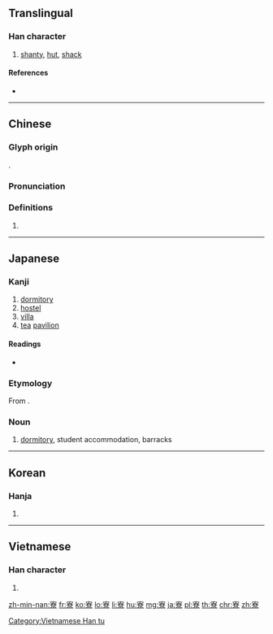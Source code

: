 ==Translingual==

===Han character===
{{Han char|rn=40|rad=宀|as=12|sn=15|four=30906|canj=JKCF|ids=⿱宀尞}}

# [[shanty]], [[hut]], [[shack]]

====References====
* {{Han ref|kx=0292.100|dkj=07325|dj=0578.080|hdz=20953.070|uh=5BEE|ud=23534|bh=BC64|bd=48228}}

----

==Chinese==
{{zh-forms}}

===Glyph origin===
{{Han etym}}
{{Han compound|宀|尞|ls=psc|c1=s|c2=p}}.

===Pronunciation===
{{zh-pron
|m=liáo
|c=liu4
|h=pfs=
|md=
|mn=liâu
|w=
|mc=y
|oc=y
|cat=
}}

===Definitions===
{{zh-hanzi}}

# {{rfdef|lang=zh}}

----

==Japanese==

===Kanji===
{{ja-kanji|grade=c|rs=宀12}}

# [[dormitory]]
# [[hostel]]
# [[villa]]
# [[tea]] [[pavilion]]

====Readings====
* {{ja-readings|goon=[[りょう]] (ryō), {{qualifier|historical}} [[れう]] (reu)|kanon=[[りょう]] (ryō), {{qualifier|historical}} [[れう]] (reu)|kun=[[つかさ]] (tsukasa)}}

===Etymology===
{{ja-kanjitab|りょう|yomi=o}}
From {{etyl|zhx|ja}}.

===Noun===
{{ja-noun|りょう|hhira=れう}}

# [[dormitory]], student accommodation, barracks

----

==Korean==

===Hanja===
{{ko-hanja|hangeul=[[료]]|rv=ryo|mr=ryo}}

# {{defn|lang=ko|sort=宀12}}

----

==Vietnamese==

===Han character===
{{vi-readings|rs=宀12|hanviet=[[lều]], [[liêu]]}}

# {{defn|lang=vi|sort=宀12}}

[[Category:Vietnamese Han tu]]

[[zh-min-nan:寮]]
[[fr:寮]]
[[ko:寮]]
[[lo:寮]]
[[li:寮]]
[[hu:寮]]
[[mg:寮]]
[[ja:寮]]
[[pl:寮]]
[[th:寮]]
[[chr:寮]]
[[zh:寮]]